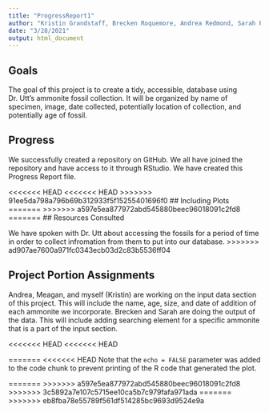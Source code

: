 ```yaml
---
title: "ProgressReport1"
author: "Kristin Grandstaff, Brecken Roquemore, Andrea Redmond, Sarah Powell"
date: "3/28/2021"
output: html_document
---
```



## Goals 

The goal of this project is to create a tidy, accessible, database using Dr. Utt's ammonite fossil collection. It will be organized by name of specimen, image, date collected, potentially location of collection, and potentially age of fossil.  

## Progress

We successfully created a repository on GitHub. We all have joined the repository and have access to it through RStudio. We have created this Progress Report file.


<<<<<<< HEAD
<<<<<<< HEAD
>>>>>>> 91ee5da798a796b69b312933f5f15255401696f0
## Including Plots
=======
>>>>>>> a597e5ea877972abd545880beec96018091c2fd8
=======
## Resources Consulted

We have spoken with Dr. Utt about accessing the fossils for a period of time in order to collect infromation from them to put into our database.
>>>>>>> ad907ae7600a971fc0343ecb03d2c83b5536ff04

## Project Portion Assignments
Andrea, Meagan, and myself (Kristin) are working on the input data section of this project. This will include the name, age, size, and date of addition of each ammonite we incorporate. Brecken and Sarah are doing the output of the data. This will include adding searching element for a specific ammonite that is a part of the input section.

<<<<<<< HEAD
<<<<<<< HEAD

=======
<<<<<<< HEAD
Note that the `echo = FALSE` parameter was added to the code chunk to prevent printing of the R code that generated the plot.

=======
>>>>>>> a597e5ea877972abd545880beec96018091c2fd8
>>>>>>> 3c5892a7e107c5715ee10ca5b7c979fafa971ada
=======
>>>>>>> eb8fba78e55789f561df514285bc9693d9524e9a

